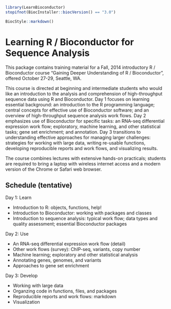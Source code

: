 <!--
%\VignetteIndexEntry{01. Learning R / Bioconductor for Sequence Analysis}
%\VignettePackage{LearnBioconductor}
%\VignetteEngine{knitr::knitr}
-->

```r
library(LearnBioconductor)
stopifnot(BiocInstaller::biocVersion() == "3.0")
```

```r
BiocStyle::markdown()
```

# Learning R / Bioconductor for Sequence Analysis

This package contains training material for a Fall, 2014 introductory
R / Bioconductor course "Gaining Deeper Understanding of R /
Bioconductor", offered October 27-29, Seattle, WA.

This course is directed at beginning and intermediate students who
would like an introduction to the analysis and comprehension of
high-throughput sequence data using R and Bioconductor. Day 1 focuses
on learning essential background: an introduction to the R programming
language; central concepts for effective use of Bioconductor software;
and an overview of high-throughput sequence analysis work flows. Day 2
emphasizes use of Bioconductor for specific tasks: an RNA-seq
differential expression work flow; exploratory, machine learning, and
other statistical tasks; gene set enrichment; and annotation.  Day 3
transitions to understanding effective approaches for managing larger
challenges: strategies for working with large data, writing re-usable
functions, developing reproducible reports and work flows, and
visualizing results.

The course combines lectures with extensive hands-on practicals;
students are required to bring a laptop with wireless internet access
and a modern version of the Chrome or Safari web browser.

## Schedule (tentative)

Day 1: Learn

- Introduction to R: objects, functions, help!
- Introduction to Bioconductor: working with packages and classes
- Introduction to sequence analysis: typical work flow; data types and
  quality assessment; essential Bioconductor packages

Day 2: Use

- An RNA-seq differential expression work flow (detail)
- Other work flows (survey): ChIP-seq, variants, copy number
- Machine learning; exploratory and other statistical analysis
- Annotating genes, genomes, and variants
- Approaches to gene set enrichment

Day 3: Develop

- Working with large data
- Organzing code in functions, files, and packages
- Reproducible reports and work flows: markdown
- Visualization
